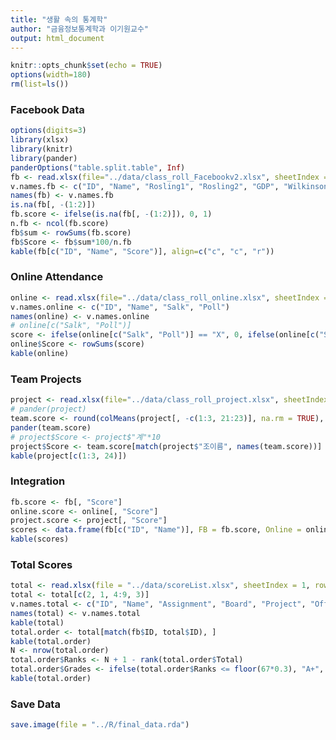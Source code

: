 ```yaml
---
title: "생활 속의 통계학"
author: "금융정보통계학과 이기원교수"
output: html_document
---
```


```r
knitr::opts_chunk$set(echo = TRUE)
options(width=180)
rm(list=ls())
```

### Facebook Data

```r
options(digits=3)
library(xlsx)
library(knitr)
library(pander)
panderOptions("table.split.table", Inf)
fb <- read.xlsx(file="../data/class_roll_Facebookv2.xlsx", sheetIndex = 1, rowIndex = 3:70, colIndex = c(4:5, 10:21), header = FALSE, colClasses = rep("character", 14))
v.names.fb <- c("ID", "Name", "Rosling1", "Rosling2", "GDP", "Wilkinson", "Piketty", "Hanauer", "de_Waal", "Rice", "Zimbardo", "Cain", "Ariely", "Ramachandran")
names(fb) <- v.names.fb
is.na(fb[, -(1:2)])
fb.score <- ifelse(is.na(fb[, -(1:2)]), 0, 1)
n.fb <- ncol(fb.score)
fb$sum <- rowSums(fb.score)
fb$Score <- fb$sum*100/n.fb
kable(fb[c("ID", "Name", "Score")], align=c("c", "c", "r"))
```

### Online Attendance

```r
online <- read.xlsx(file="../data/class_roll_online.xlsx", sheetIndex = 1, rowIndex = 3:70, colIndex = c(3:4, 11:12), header = FALSE, colClasses = rep("character", 4))
v.names.online <- c("ID", "Name", "Salk", "Poll")
names(online) <- v.names.online
# online[c("Salk", "Poll")]
score <- ifelse(online[c("Salk", "Poll")] == "X", 0, ifelse(online[c("Salk", "Poll")] == "O", 50, 25))
online$Score <- rowSums(score)
kable(online)
```

### Team Projects

```r
project <- read.xlsx(file="../data/class_roll_project.xlsx", sheetIndex= 1, rowIndex = 2:70, colIndex = c(4:5, 10:30), colClasses = c(rep("character", 3), rep("numeric", 20)))
# pander(project)
team.score <- round(colMeans(project[, -c(1:3, 21:23)], na.rm = TRUE), digits = 2)
pander(team.score)
# project$Score <- project$"계"*10
project$Score <- team.score[match(project$"조이름", names(team.score))]
kable(project[c(1:3, 24)])
```

### Integration

```r
fb.score <- fb[, "Score"]
online.score <- online[, "Score"]
project.score <- project[, "Score"]
scores <- data.frame(fb[c("ID", "Name")], FB = fb.score, Online = online.score, Project = project.score)
kable(scores)
```

### Total Scores

```r
total <- read.xlsx(file = "../data/scoreList.xlsx", sheetIndex = 1, rowIndex = 3:71, colIndex = 2:10, colClasses = c(rep("character", 2), rep("numeric", 7)), header = TRUE)
total <- total[c(2, 1, 4:9, 3)]
v.names.total <- c("ID", "Name", "Assignment", "Board", "Project", "Offline", "Facebook", "Online", "Total")
names(total) <- v.names.total
kable(total)
total.order <- total[match(fb$ID, total$ID), ]
kable(total.order)
N <- nrow(total.order)
total.order$Ranks <- N + 1 - rank(total.order$Total)
total.order$Grades <- ifelse(total.order$Ranks <= floor(67*0.3), "A+", ifelse(total.order$Ranks <= floor(67*0.6), "B+", "C+"))
kable(total.order)
```

### Save Data

```r
save.image(file = "../R/final_data.rda")
```
               